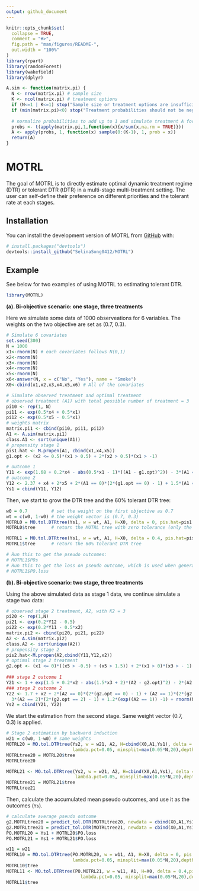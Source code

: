 ```yaml
---
output: github_document
---
```


<!-- README.md is generated from README.Rmd. Please edit that file -->

```r
knitr::opts_chunk$set(
  collapse = TRUE,
  comment = "#>",
  fig.path = "man/figures/README-",
  out.width = "100%"
)
library(rpart)
library(randomForest)
library(wakefield)
library(dplyr)

A.sim <- function(matrix.pi) {
  N <- nrow(matrix.pi) # sample size
  K <- ncol(matrix.pi) # treatment options
  if (N<=1 | K<=1) stop("Sample size or treatment options are insufficient!")
  if (min(matrix.pi)<0) stop("Treatment probabilities should not be negative!")
  
  # normalize probabilities to add up to 1 and simulate treatment A for each row
  probs <- t(apply(matrix.pi,1,function(x){x/sum(x,na.rm = TRUE)}))
  A <- apply(probs, 1, function(x) sample(0:(K-1), 1, prob = x))
  return(A)
}
```

# MOTRL

<!-- badges: start -->
<!-- badges: end -->

The goal of MOTRL is to directly estimate optimal dynamic treatment regime (DTR) or tolerant DTR (tDTR) in a multi-stage multi-treatment setting. The user can self-define their preference on different priorities and the tolerant rate at each stages.

## Installation

You can install the development version of MOTRL from [GitHub](https://github.com/) with:

``` r
# install.packages("devtools")
devtools::install_github("SelinaSong0412/MOTRL")
```

## Example

See below for two examples of using MOTRL to estimating tolerant DTR.

```r
library(MOTRL)
```

**(a). Bi-objective scenario: one stage, three treatments**

Here we simulate some data of 1000 observeations for 6 variables. 
The weights on the two objective are set as (0.7, 0.3). 

```r
# Simulate 6 covariates
set.seed(300)
N = 1000
x1<-rnorm(N) # each covariates follows N(0,1)
x2<-rnorm(N)
x3<-rnorm(N)
x4<-rnorm(N)
x5<-rnorm(N)
x6<-answer(N, x = c("No", "Yes"), name = "Smoke")
X0<-cbind(x1,x2,x3,x4,x5,x6) # All of the covariates

# Simulate observed treatment and optimal treatment  
# observed treatment (A1) with total possible number of treatment = 3
pi10 <- rep(1, N)
pi11 <- exp(0.5*x4 + 0.5*x1)
pi12 <- exp(0.5*x5 - 0.5*x1)
# weights matrix
matrix.pi1 <- cbind(pi10, pi11, pi12)
A1 <- A.sim(matrix.pi1)
class.A1 <- sort(unique(A1))
# propensity stage 1
pis1.hat <- M.propen(A1, cbind(x1,x4,x5))
g1.opt <- (x2 <= 0.5)*(x1 > 0.5) + 2*(x2 > 0.5)*(x1 > -1)

# outcome 1
Y11 <- exp(1.68 + 0.2*x4 - abs(0.5*x1 - 1)*((A1 - g1.opt)^2)) - 3*(A1 == 1) + rnorm(N,0,1)
# outcome 2 
Y12 <- 2.37 + x4 + 2*x5 + 2*(A1 == 0)*(2*(g1.opt == 0) - 1) + 1.5*(A1 == 2)*(2*(g1.opt == 2) -1) + 1.5*(exp((A1 == 1)) -1) + rnorm(N,0,1)
Ys1 = cbind(Y11, Y12)
```

Then, we start to grow the DTR tree and the 60% tolerant DTR tree:
```r
w0 = 0.7         # set the weight on the first objective as 0.7
wt = c(w0, 1-w0) # the weight vector is (0.7, 0.3)
MOTRL0 = MO.tol.DTRtree(Ys1, w = wt, A1, H=X0, delta = 0, pis.hat=pis1.hat, lambda.pct=0.05, minsplit=max(0.05*N,20),depth = 3)
MOTRL0$tree      # return the MOTRL tree with zero tolerance (only the optimal treatment provided) 

MOTRL1 = MO.tol.DTRtree(Ys1, w = wt, A1, H=X0, delta = 0.4, pis.hat=pis1.hat, lambda.pct=0.05, minsplit=max(0.05*N,20),depth = 3)
MOTRL1$tree      # return the 60% tolerant DTR tree

# Run this to get the pseudo outcomes:
# MOTRL1$POs
# Run this to get the loss on pseudo outcome, which is used when generate the DTR tree for the previous stage:
# MOTRL1$PO.loss
```

**(b). Bi-objective scenario: two stage, three treatments**

Using the above simulated data as stage 1 data, we continue simulate a stage two data: 
```r
# observed stage 2 treatment, A2, with K2 = 3
pi20 <- rep(1,N)
pi21 <- exp(0.2*Y12 - 0.5)
pi22 <- exp(0.2*Y11 - 0.5*x2)
matrix.pi2 <- cbind(pi20, pi21, pi22)
A2 <- A.sim(matrix.pi2)
class.A2 <- sort(unique(A2))
# propensity stage 2
pis2.hat<-M.propen(A2,cbind(Y11,Y12,x2))
# optimal stage 2 treatment
g2.opt <- (x1 <= 0)*((x5 > -0.5) + (x5 > 1.5)) + 2*(x1 > 0)*(x3 > - 1)
  
### stage 2 outcome 1 
Y21 <- 1 + exp(1.5 + 0.2*x2 - abs(1.5*x3 + 2)*(A2 - g2.opt)^2) - 2*(A2 == 1) + rnorm(N,0,1)
### stage 2 outcome 2 
Y22 <- 1.7 + x2 + 2*(A2 == 0)*(2*(g2.opt == 0) - 1) + (A2 == 1)*(2*(g2.opt == 1) - 1) +
  3*(A2 == 2)*(2*(g2.opt == 2) - 1) + 1.2*(exp((A2 == 1)) -1) + rnorm(N,0,1)
Ys2 = cbind(Y21, Y22)
```

We start the estimation from the second stage. Same weight vector (0.7, 0.3) is applied.
```r
# Stage 2 estimation by backward induction
w21 = c(w0, 1-w0) # same weights 
MOTRL20 = MO.tol.DTRtree(Ys2, w = w21, A2, H=cbind(X0,A1,Ys1), delta = 0, pis.hat=pis1.hat, 
                         lambda.pct=0.05, minsplit=max(0.05*N,20),depth = 3)
MOTRLtree20 = MOTRL20$tree
MOTRLtree20

MOTRL21 <- MO.tol.DTRtree(Ys2, w = w21, A2, H=cbind(X0,A1,Ys1), delta = 0.4, pis.hat=pis1.hat, 
                          lambda.pct=0.05, minsplit=max(0.05*N,20),depth = 3)
MOTRLtree21 = MOTRL21$tree
MOTRLtree21
```
  
Then, calculate the accumulated mean pseudo outcomes, and use it as the outcomes (`Ys`).
```r
# calculate average pseudo outcome 
g2.MOTRLtree20 = predict_tol.DTR(MOTRLtree20, newdata = cbind(X0,A1,Ys1))
g2.MOTRLtree21 = predict_tol.DTR(MOTRLtree21, newdata = cbind(X0,A1,Ys1))
PO.MOTRL20 = Ys1 + MOTRL20$PO.loss
PO.MOTRL21 = Ys1 + MOTRL21$PO.loss

w11 = w21
MOTRL10 = MO.tol.DTRtree(PO.MOTRL20, w = w11, A1, H=X0, delta = 0, pis.hat=pis1.hat, 
                         lambda.pct=0.05, minsplit=max(0.05*N,20),depth = 3)
MOTRL10$tree
MOTRL11 <- MO.tol.DTRtree(PO.MOTRL21, w = w11, A1, H=X0, delta = 0.4,pis.hat=pis1.hat, 
                            lambda.pct=0.05, minsplit=max(0.05*N,20),depth = 3)
MOTRL11$tree
```
